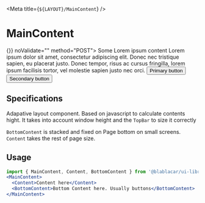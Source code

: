 

<Meta title={`${LAYOUT}/MainContent`} />

# **MainContent**

<Canvas>
  <Story name="Default">
    <MainContent onSubmit={() => {}} noValidate="" method="POST">
      <Content>
        <BaseSection>
          <SubHeader>Some Lorem ipsum content</SubHeader>
        </BaseSection>
        <BaseSection noHorizontalSpacing>
          <Paragraph>
            Lorem ipsum dolor sit amet, consectetur adipiscing elit. Donec nec tristique sapien, eu
            placerat justo. Donec tempor, risus ac cursus fringilla, lorem ipsum facilisis tortor, vel
            molestie sapien justo nec orci.
          </Paragraph>
        </BaseSection>
      </Content>
      <BottomContent>
        <BaseSection>
          <ButtonGroup>
            <Button status={ButtonStatus.PRIMARY}>Primary button</Button>
            <Button status={ButtonStatus.TERTIARY}>Secondary button</Button>
          </ButtonGroup>
        </BaseSection>
      </BottomContent>
    </MainContent>
  </Story>
</Canvas>

## Specifications

Adapative layout component. Based on javascript to calculate contents hight.
It takes into account window height and the `TopBar` to size it correctly

`BottomContent` is stacked and fixed on Page bottom on small screens. `Content` takes the rest of page size.

## Usage

```jsx
import { MainContent, Content, BottomContent } from '@blablacar/ui-library/build/layout/content'
<MainContent>
  <Content>Content here</Content>
  <BottomContent>Bottom Content here. Usually buttons</BottomContent>
</MainContent>
```

<ArgsTable of={MainContent} />
